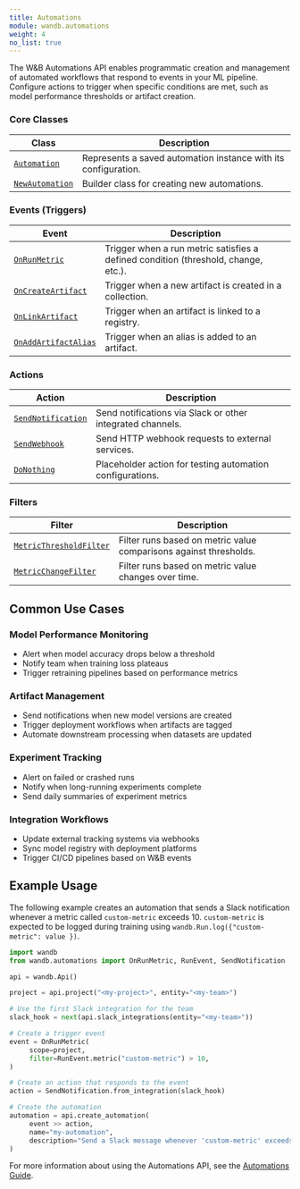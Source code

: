 ```yaml
---
title: Automations
module: wandb.automations
weight: 4
no_list: true
---
```


The W&B Automations API enables programmatic creation and management of automated workflows that respond to events in your ML pipeline. Configure actions to trigger when specific conditions are met, such as model performance thresholds or artifact creation.


### Core Classes

| Class | Description |
|-------|-------------|
| [`Automation`](/ref/python/automations/automation/) | Represents a saved automation instance with its configuration. |
| [`NewAutomation`](/ref/python/automations/newautomation/) | Builder class for creating new automations. |

### Events (Triggers)

| Event | Description |
|-------|-------------|
| [`OnRunMetric`](/ref/python/automations/onrunmetric/) | Trigger when a run metric satisfies a defined condition (threshold, change, etc.). |
| [`OnCreateArtifact`](/ref/python/automations/oncreateartifact/) | Trigger when a new artifact is created in a collection. |
| [`OnLinkArtifact`](/ref/python/automations/onlinkartifact/) | Trigger when an artifact is linked to a registry. |
| [`OnAddArtifactAlias`](/ref/python/automations/onaddartifactalias/) | Trigger when an alias is added to an artifact. |

### Actions

| Action | Description |
|--------|-------------|
| [`SendNotification`](/ref/python/automations/sendnotification/) | Send notifications via Slack or other integrated channels. |
| [`SendWebhook`](/ref/python/automations/sendwebhook/) | Send HTTP webhook requests to external services. |
| [`DoNothing`](/ref/python/automations/donothing/) | Placeholder action for testing automation configurations. |

### Filters

| Filter | Description |
|--------|-------------|
| [`MetricThresholdFilter`](/ref/python/automations/metricthresholdfilter/) | Filter runs based on metric value comparisons against thresholds. |
| [`MetricChangeFilter`](/ref/python/automations/metricchangefilter/) | Filter runs based on metric value changes over time. |

## Common Use Cases

### Model Performance Monitoring
- Alert when model accuracy drops below a threshold
- Notify team when training loss plateaus
- Trigger retraining pipelines based on performance metrics

### Artifact Management
- Send notifications when new model versions are created
- Trigger deployment workflows when artifacts are tagged
- Automate downstream processing when datasets are updated

### Experiment Tracking
- Alert on failed or crashed runs
- Notify when long-running experiments complete
- Send daily summaries of experiment metrics

### Integration Workflows
- Update external tracking systems via webhooks
- Sync model registry with deployment platforms
- Trigger CI/CD pipelines based on W&B events

## Example Usage

The following example creates an automation that sends a Slack notification whenever a metric called `custom-metric` exceeds 10. `custom-metric` is expected to be logged during training using `wandb.Run.log({"custom-metric": value })`.

```python
import wandb
from wandb.automations import OnRunMetric, RunEvent, SendNotification

api = wandb.Api()

project = api.project("<my-project>", entity="<my-team>")

# Use the first Slack integration for the team
slack_hook = next(api.slack_integrations(entity="<my-team>"))

# Create a trigger event
event = OnRunMetric(
     scope=project,
     filter=RunEvent.metric("custom-metric") > 10,
)

# Create an action that responds to the event
action = SendNotification.from_integration(slack_hook)

# Create the automation
automation = api.create_automation(
     event >> action,
     name="my-automation",
     description="Send a Slack message whenever 'custom-metric' exceeds 10.",
)
```

For more information about using the Automations API, see the [Automations Guide](/guides/automations/).